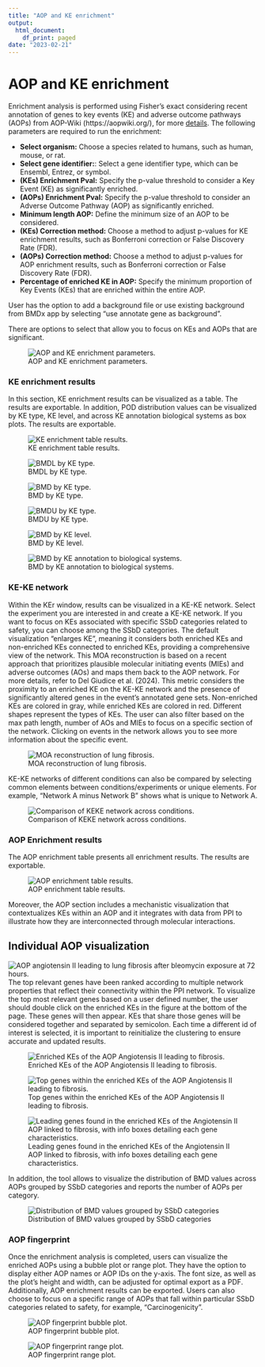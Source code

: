 ```yaml
---
title: "AOP and KE enrichment"
output:
  html_document:
    df_print: paged
date: "2023-02-21"
---
```


# AOP and KE enrichment

Enrichment analysis is performed using Fisher's exact considering recent annotation of genes to key events (KE) and adverse outcome pathways (AOPs) from AOP-Wiki (https://aopwiki.org/), for more [details](Saarimäki, L.A., Fratello, M., Pavel, A. et al. A curated gene and biological system annotation of adverse outcome pathways related to human health. Sci Data (2023). https://doi.org/10.1038/s41597-023-02321-w). The following parameters are required to run the enrichment:

- **Select organism:** Choose a species related to humans, such as human, mouse, or rat. 
- **Select gene identifier:**: Select a gene identifier type, which can be Ensembl, Entrez, or symbol.
- **(KEs) Enrichment Pval:** Specify the p-value threshold to consider a Key Event (KE) as significantly enriched.
- **(AOPs) Enrichment Pval:** Specify the p-value threshold to consider an Adverse Outcome Pathway (AOP) as significantly enriched.
- **Minimum length AOP:** Define the minimum size of an AOP to be considered.
- **(KEs) Correction method:** Choose a method to adjust p-values for KE enrichment results, such as Bonferroni correction or False Discovery Rate (FDR).
- **(AOPs) Correction method:** Choose a method to adjust p-values for AOP enrichment results, such as Bonferroni correction or False Discovery Rate (FDR).
- **Percentage of enriched KE in AOP:** Specify the minimum proportion of Key Events (KEs) that are enriched within the entire AOP.

User has the option to add a background file or use existing background from BMDx app by selecting "use annotate gene as background".

There are options to select that allow you to focus on KEs and AOPs that are significant.

![AOP and KE enrichment parameters.](imgs/aop/aop_ke_parameters.png)

### KE enrichment results

In this section, KE enrichment results can be visualized as a table. The results are exportable. In addition, POD distribution values can be visualized by KE type, KE level, and across KE annotation biological systems as box plots. The results are exportable.

![KE enrichment table results.](imgs/aop/ke_table.png)

![BMDL by KE type.](imgs/aop/bmdl_by_ke_type.png)

![BMD by KE type.](imgs/aop/bmd_by_ke_type.png)

![BMDU by KE type.](imgs/aop/bmdu_by_ke_type.png)

![BMD by KE level.](imgs/aop/bmd_by_ke_level.png)

![BMD by KE annotation to biological systems.](imgs/aop/bmd_by_ke_annotation_to_systems.png)


### KE-KE network

Within the KEr window, results can be visualized in a KE-KE network. Select the experiment you are interested in and create a KE-KE network. If you want to focus on KEs associated with specific SSbD categories related to safety, you can choose among the SSbD categories. The default visualization "enlarges KE", meaning it considers both enriched KEs and non-enriched KEs connected to enriched KEs, providing a comprehensive view of the network. This MOA reconstruction is based on a recent approach that prioritizes plausible molecular initiating events (MIEs) and adverse outcomes (AOs) and maps them back to the AOP network. For more details, refer to Del Giudice et al. (2024). This metric considers the proximity to an enriched KE on the KE-KE network and the presence of significantly altered genes in the event's annotated gene sets.
Non-enriched KEs are colored in gray, while enriched KEs are colored in red. Different shapes represent the types of KEs. The user can also filter based on the max path length, number of AOs and MIEs to focus on a specific section of the network. Clicking on events in the network allows you to see more information about the specific event. 

![MOA reconstruction of lung fibrosis.](imgs/aop/moa_reconstruction_lung_fibrosis.png)

KE-KE networks of different conditions can also be compared by selecting common elements between conditions/experiments or unique elements. For example, "Network A minus Network B" shows what is unique to Network A.

![Comparison of KEKE network across conditions.](imgs/aop/network_comparison.png)

### AOP Enrichment results

The AOP enrichment table presents all enrichment results. The results are exportable.

![AOP enrichment table results.](imgs/aop/aop_table.png)


Moreover, the AOP section includes a mechanistic visualization that contextualizes KEs within an AOP and it integrates with data from PPI to illustrate how they are interconnected through molecular interactions. 


## Individual AOP visualization

![AOP angiotensin II leading to lung fibrosis after bleomycin exposure at 72 hours.](imgs/aop/aop_vis_network.png)
The top relevant genes have been ranked according to multiple network properties that reflect their connectivity within the PPI network. To visualize the top most relevant genes based on a user defined number, the user should double click on the enriched KEs in the figure at the bottom of the page. These genes will then appear. KEs that share those genes will be considered together and separated by semicolon. Each time a different id of interest is selected, it is important to reinitialize the clustering to ensure accurate and updated results.


![Enriched KEs of the AOP Angiotensis II leading to fibrosis.](imgs/aop/aop_ranked_genes.png)

![Top genes within the enriched KEs of the AOP Angiotensis II leading to fibrosis.](imgs/aop/aop_ranked_genes_2.png)

![Leading genes found in the enriched KEs of the Angiotensin II AOP linked to fibrosis, with info boxes detailing each gene characteristics.](imgs/aop/aop_ranked_genes_3.png)

In addition, the tool allows to visualize the distribution of BMD values across AOPs grouped by SSbD categories and reports the number of AOPs per category. 

![Distribution of BMD values grouped by SSbD categories](imgs/aop/distribution_bmd_per_ssbd_category.png)


### AOP fingerprint 

Once the enrichment analysis is completed, users can visualize the enriched AOPs using a bubble plot or range plot. They have the option to display either AOP names or AOP IDs on the y-axis. The font size, as well as the plot's height and width, can be adjusted for optimal export as a PDF. Additionally, AOP enrichment results can be exported. Users can also choose to focus on a specific range of AOPs that fall within particular SSbD categories related to safety, for example, "Carcinogenicity".

![AOP fingerprint bubble plot.](imgs/aop/bubble_plot_aop.png)

![AOP fingerprint range plot.](imgs/aop/range_plot_aop.png)


